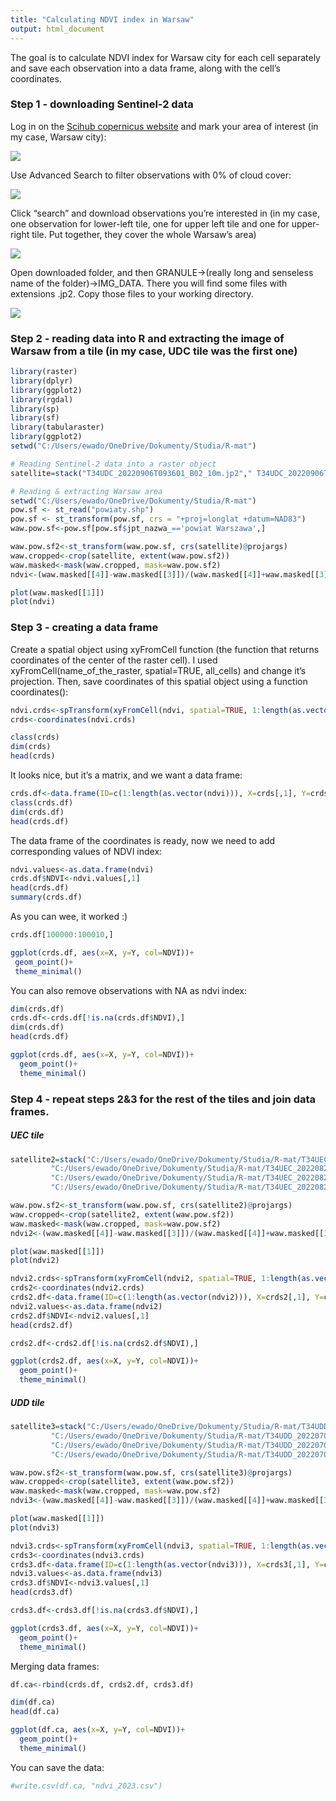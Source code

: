 ```yaml
---
title: "Calculating NDVI index in Warsaw"
output: html_document
---
```


The goal is to calculate NDVI index for Warsaw city for each cell separately and save each observation into a data frame, along with the cell's coordinates.

### Step 1 - downloading Sentinel-2 data
Log in on the [Scihub copernicus website](https://scihub.copernicus.eu/dhus/#/home) and mark your area of interest (in my case, Warsaw city):

![](C:/Users/ewado/OneDrive/Dokumenty/Studia/R-mat/step1.png) 

Use Advanced Search to filter observations with 0% of cloud cover:

![](C:/Users/ewado/OneDrive/Dokumenty/Studia/R-mat/step12.png) 

Click "search" and download observations you're interested in (in my case, one observation for lower-left tile, one for upper left tile and one for upper-right tile. Put together, they cover the whole Warsaw's area)

![](C:/Users/ewado/OneDrive/Dokumenty/Studia/R-mat/plot13.png) 

Open downloaded folder, and then GRANULE->(really long and senseless name of the folder)->IMG_DATA. There you will find some files with extensions .jp2. Copy those files to your working directory.

![](C:/Users/ewado/OneDrive/Dokumenty/Studia/R-mat/Step14.png)

### Step 2 - reading data into R and extracting the image of Warsaw from a tile (in my case, UDC tile was the first one)

```r
library(raster)
library(dplyr)
library(ggplot2)
library(rgdal)
library(sp)
library(sf)
library(tabularaster)
library(ggplot2)
setwd("C:/Users/ewado/OneDrive/Dokumenty/Studia/R-mat")

# Reading Sentinel-2 data into a raster object
satellite=stack("T34UDC_20220906T093601_B02_10m.jp2"," T34UDC_20220906T093601_B03_10m.jp2","T34UDC_20220906T093601_B04_10m.jp2","T34UDC_20220906T093601_B08_10m.jp2") 

# Reading & extracting Warsaw area
setwd("C:/Users/ewado/OneDrive/Dokumenty/Studia/R-mat")
pow.sf <- st_read("powiaty.shp")
pow.sf <- st_transform(pow.sf, crs = "+proj=longlat +datum=NAD83")
waw.pow.sf<-pow.sf[pow.sf$jpt_nazwa_=='powiat Warszawa',]

waw.pow.sf2<-st_transform(waw.pow.sf, crs(satellite)@projargs)
waw.cropped<-crop(satellite, extent(waw.pow.sf2))
waw.masked<-mask(waw.cropped, mask=waw.pow.sf2)
ndvi<-(waw.masked[[4]]-waw.masked[[3]])/(waw.masked[[4]]+waw.masked[[3]])

plot(waw.masked[[1]]) 
plot(ndvi) 

```

### Step 3 - creating a data frame
Create a spatial object using xyFromCell function (the function that returns coordinates of the center of the raster cell). I used xyFromCell(name_of_the_raster, spatial=TRUE, all_cells) and change it's projection. Then, save coordinates of this spatial object using a function coordinates():


```r
ndvi.crds<-spTransform(xyFromCell(ndvi, spatial=TRUE, 1:length(as.vector(ndvi))), CRS("+proj=longlat +datum=NAD83"))
crds<-coordinates(ndvi.crds)

class(crds)
dim(crds)
head(crds)
```

It looks nice, but it's a matrix, and we want a data frame:

```r
crds.df<-data.frame(ID=c(1:length(as.vector(ndvi))), X=crds[,1], Y=crds[,2])
class(crds.df)
dim(crds.df)
head(crds.df)
```
The data frame of the coordinates is ready, now we need to add corresponding values of NDVI index:

```r
ndvi.values<-as.data.frame(ndvi)
crds.df$NDVI<-ndvi.values[,1]
head(crds.df)
summary(crds.df)
```

As you can wee, it worked :)

```r
crds.df[100000:100010,]

ggplot(crds.df, aes(x=X, y=Y, col=NDVI))+
 geom_point()+
 theme_minimal()

```

You can also remove observations with NA as ndvi index:

```r
dim(crds.df)
crds.df<-crds.df[!is.na(crds.df$NDVI),]
dim(crds.df)
head(crds.df)

ggplot(crds.df, aes(x=X, y=Y, col=NDVI))+
  geom_point()+
  theme_minimal()
```

### Step 4 - repeat steps 2&3 for the rest of the tiles and join data frames.

##### UEC tile  

```r

satellite2=stack("C:/Users/ewado/OneDrive/Dokumenty/Studia/R-mat/T34UEC_20220827T093601_B02_10m.jp2",
         "C:/Users/ewado/OneDrive/Dokumenty/Studia/R-mat/T34UEC_20220827T093601_B03_10m.jp2",
         "C:/Users/ewado/OneDrive/Dokumenty/Studia/R-mat/T34UEC_20220827T093601_B04_10m.jp2",
         "C:/Users/ewado/OneDrive/Dokumenty/Studia/R-mat/T34UEC_20220827T093601_B08_10m.jp2")

waw.pow.sf2<-st_transform(waw.pow.sf, crs(satellite2)@projargs)
waw.cropped<-crop(satellite2, extent(waw.pow.sf2))
waw.masked<-mask(waw.cropped, mask=waw.pow.sf2)
ndvi2<-(waw.masked[[4]]-waw.masked[[3]])/(waw.masked[[4]]+waw.masked[[3]])

plot(waw.masked[[1]])
plot(ndvi2)

ndvi2.crds<-spTransform(xyFromCell(ndvi2, spatial=TRUE, 1:length(as.vector(ndvi2))), CRS("+proj=longlat +datum=NAD83"))
crds2<-coordinates(ndvi2.crds)
crds2.df<-data.frame(ID=c(1:length(as.vector(ndvi2))), X=crds2[,1], Y=crds2[,2])
ndvi2.values<-as.data.frame(ndvi2)
crds2.df$NDVI<-ndvi2.values[,1]
head(crds2.df)

crds2.df<-crds2.df[!is.na(crds2.df$NDVI),]

ggplot(crds2.df, aes(x=X, y=Y, col=NDVI))+
  geom_point()+
  theme_minimal()
```

##### UDD tile

```r

satellite3=stack("C:/Users/ewado/OneDrive/Dokumenty/Studia/R-mat/T34UDD_20220701T095041_B02_10m.jp2",
         "C:/Users/ewado/OneDrive/Dokumenty/Studia/R-mat/T34UDD_20220701T095041_B03_10m.jp2",
         "C:/Users/ewado/OneDrive/Dokumenty/Studia/R-mat/T34UDD_20220701T095041_B04_10m.jp2",
         "C:/Users/ewado/OneDrive/Dokumenty/Studia/R-mat/T34UDD_20220701T095041_B08_10m.jp2")

waw.pow.sf2<-st_transform(waw.pow.sf, crs(satellite3)@projargs)
waw.cropped<-crop(satellite3, extent(waw.pow.sf2))
waw.masked<-mask(waw.cropped, mask=waw.pow.sf2)
ndvi3<-(waw.masked[[4]]-waw.masked[[3]])/(waw.masked[[4]]+waw.masked[[3]])

plot(waw.masked[[1]])
plot(ndvi3)

ndvi3.crds<-spTransform(xyFromCell(ndvi3, spatial=TRUE, 1:length(as.vector(ndvi3))), CRS("+proj=longlat +datum=NAD83"))
crds3<-coordinates(ndvi3.crds)
crds3.df<-data.frame(ID=c(1:length(as.vector(ndvi3))), X=crds3[,1], Y=crds3[,2])
ndvi3.values<-as.data.frame(ndvi3)
crds3.df$NDVI<-ndvi3.values[,1]
head(crds3.df)

crds3.df<-crds3.df[!is.na(crds3.df$NDVI),]

ggplot(crds3.df, aes(x=X, y=Y, col=NDVI))+
  geom_point()+
  theme_minimal()

```

Merging data frames:

```r
df.ca<-rbind(crds.df, crds2.df, crds3.df)

dim(df.ca)
head(df.ca)

ggplot(df.ca, aes(x=X, y=Y, col=NDVI))+
  geom_point()+
  theme_minimal()
```

You can save the data:
```r
#write.csv(df.ca, "ndvi_2023.csv")

```


















